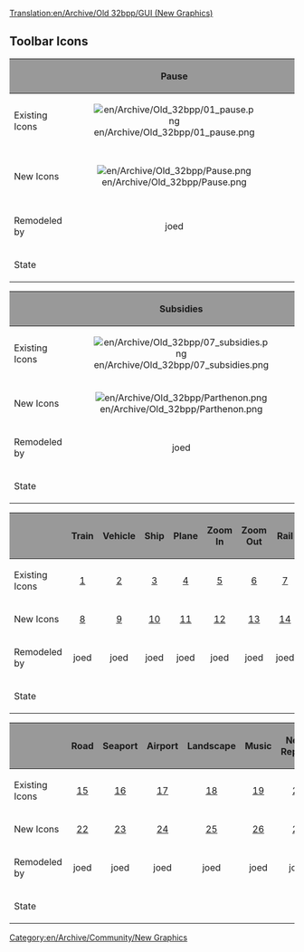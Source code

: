 [[Translation:en/Archive/Old 32bpp/GUI (New Graphics)]]
{{en/Linking}}

[[Category:en/Archive/Community/New Graphics]]

==Toolbar Icons==

{| border=2
!style="background:#999999;" | 
!style="background:#999999;" width="50" |Pause
!style="background:#999999;" width="50" |Play
!style="background:#999999;" width="50" |Fastforward
!style="background:#999999;" width="50" |Options
!style="background:#999999;" width="50" |Save
!style="background:#999999;" width="50" |Map
!style="background:#999999;" width="50" |Town Directory
|-
|Existing Icons
|align="center" |[[File:en/Archive/Old 32bpp/01 pause.png]]
|align="center" |
|align="center" |[[File:en/Archive/Old 32bpp/02 fastforward.png]]
|align="center" |[[File:en/Archive/Old 32bpp/03 options.png]]
|align="center" |[[File:en/Archive/Old 32bpp/04 savegame.png]]
|align="center" |[[File:en/Archive/Old 32bpp/05 map.png]]
|align="center" |[[File:en/Archive/Old 32bpp/06 towndirectory.png]]
|-
|New Icons
|align="center" |[[File:en/Archive/Old 32bpp/Pause.png]]
|align="center" |[[File:en/Archive/Old 32bpp/Play.png]]
|align="center" |[[File:en/Archive/Old 32bpp/Fastforward.png]]
|align="center" |[[File:en/Archive/Old 32bpp/Cog.png]]
|align="center" |[[File:en/Archive/Old 32bpp/Disk.png]]
|align="center" |[[File:en/Archive/Old 32bpp/Compass.png]]
|align="center" |[[File:en/Archive/Old 32bpp/Direction sign.png]]
|-
|Remodeled by
|align="center" |joed
|align="center" |joed
|align="center" |joed
|align="center" |joed
|align="center" |joed
|align="center" |joed
|align="center" |joed
|-
|State
{{en/Archive/Old 32bpp/WIP}}	
{{en/Archive/Old 32bpp/WIP}}
{{en/Archive/Old 32bpp/WIP}}
{{en/Archive/Old 32bpp/WIP}}
{{en/Archive/Old 32bpp/WIP}}
{{en/Archive/Old 32bpp/WIP}}
{{en/Archive/Old 32bpp/WIP}}
|}

{| border=2
!style="background:#999999;" | 
!style="background:#999999;" width="50" |Subsidies
!style="background:#999999;" width="50" |Stations
!style="background:#999999;" width="50" |Finance
!style="background:#999999;" width="50" |Company Info
!style="background:#999999;" width="50" |Graphs
!style="background:#999999;" width="50" |League Table
!style="background:#999999;" width="50" |Fund Industry
|-
|Existing Icons
|align="center" |[[File:en/Archive/Old 32bpp/07 subsidies.png]]
|align="center" |[[File:en/Manual/08 stations.png]]
|align="center" |[[File:en/Archive/Old 32bpp/09 finance.png]]
|align="center" |[[File:en/Archive/Old 32bpp/10 companyinfo.png]]
|align="center" |[[File:en/Archive/Old 32bpp/11 graphs.png]]
|align="center" |[[File:en/Archive/Old 32bpp/12 leaguetable.png]]
|align="center" |[[File:en/Archive/Old 32bpp/13 fundindustry.png]]
|-
|New Icons
|align="center" |[[File:en/Archive/Old 32bpp/Parthenon.png]]
|align="center" |[[File:en/Underground.png]]
|align="center" |[[File:en/Archive/Old 32bpp/Vault.png]]
|align="center" |[[File:en/Archive/Old 32bpp/Briefcase.png]]
|align="center" |[[File:en/Archive/Old 32bpp/Graph.png]]
|align="center" |[[File:en/Archive/Old 32bpp/First prize.png]]
|align="center" |[[File:en/Archive/Old 32bpp/Build factory.png]]
|-
|Remodeled by
|align="center" |joed
|align="center" |joed
|align="center" |joed
|align="center" |joed
|align="center" |joed
|align="center" |joed
|align="center" |joed
|-
|State
{{en/Archive/Old 32bpp/WIP}}
{{en/Archive/Old 32bpp/WIP}}
{{en/Archive/Old 32bpp/WIP}}
{{en/Archive/Old 32bpp/WIP}}
{{en/Archive/Old 32bpp/WIP}}
{{en/Archive/Old 32bpp/WIP}}
{{en/Archive/Old 32bpp/WIP}}
|}

{| border=2
!style="background:#999999;" |
!style="background:#999999;" width="50" |Train
!style="background:#999999;" width="50" |Vehicle
!style="background:#999999;" width="50" |Ship
!style="background:#999999;" width="50" |Plane
!style="background:#999999;" width="50" |Zoom In
!style="background:#999999;" width="50" |Zoom Out
!style="background:#999999;" width="50" |Rail
|-
|Existing Icons
|align="center" |[http://homepage.mac.com/jbadcock/openttd/icons/original/14_train.png]
|align="center" |[http://homepage.mac.com/jbadcock/openttd/icons/original/15_vehicle.png]
|align="center" |[http://homepage.mac.com/jbadcock/openttd/icons/original/16_ship.png]
|align="center" |[http://homepage.mac.com/jbadcock/openttd/icons/original/17_plane.png]
|align="center" |[http://homepage.mac.com/jbadcock/openttd/icons/original/18_zoomin.png]
|align="center" |[http://homepage.mac.com/jbadcock/openttd/icons/original/19_zoomout.png]
|align="center" |[http://homepage.mac.com/jbadcock/openttd/icons/original/20_rail.png]
|-
|New Icons
|align="center" |[http://homepage.mac.com/jbadcock/openttd/icons/proposed/locomotive.png]
|align="center" |[http://homepage.mac.com/jbadcock/openttd/icons/proposed/truck.png]
|align="center" |[http://homepage.mac.com/jbadcock/openttd/icons/proposed/oceanliner.png]
|align="center" |[http://homepage.mac.com/jbadcock/openttd/icons/proposed/plane.png]
|align="center" |[http://homepage.mac.com/jbadcock/openttd/icons/proposed/zoom_in.png]
|align="center" |[http://homepage.mac.com/jbadcock/openttd/icons/proposed/zoom_out.png]
|align="center" |[http://homepage.mac.com/jbadcock/openttd/icons/proposed/rail.png]
|-
|Remodeled by
|align="center" |joed
|align="center" |joed
|align="center" |joed
|align="center" |joed
|align="center" |joed
|align="center" |joed
|align="center" |joed
|-
|State
{{en/Archive/Old 32bpp/WIP}}
{{en/Archive/Old 32bpp/WIP}}
{{en/Archive/Old 32bpp/WIP}}
{{en/Archive/Old 32bpp/WIP}}
{{en/Archive/Old 32bpp/WIP}}
{{en/Archive/Old 32bpp/WIP}}
{{en/Archive/Old 32bpp/WIP}}
|}

{| border=2
!style="background:#999999;" |
!style="background:#999999;" width="50" |Road
!style="background:#999999;" width="50" |Seaport
!style="background:#999999;" width="50" |Airport
!style="background:#999999;" width="50" |Landscape
!style="background:#999999;" width="50" |Music
!style="background:#999999;" width="50" |News Reports
!style="background:#999999;" width="50" |Land Info
|-
|Existing Icons
|align="center" |[http://homepage.mac.com/jbadcock/openttd/icons/original/21_road.png]
|align="center" |[http://homepage.mac.com/jbadcock/openttd/icons/original/22_seaport.png]
|align="center" |[http://homepage.mac.com/jbadcock/openttd/icons/original/23_airport.png]
|align="center" |[http://homepage.mac.com/jbadcock/openttd/icons/original/24_landscape.png]
|align="center" |[http://homepage.mac.com/jbadcock/openttd/icons/original/25_soundmusic.png]
|align="center" |[http://homepage.mac.com/jbadcock/openttd/icons/original/26_newsreports.png]
|align="center" |[http://homepage.mac.com/jbadcock/openttd/icons/original/27_landinfo.png]
|-
|New Icons
|align="center" |[http://homepage.mac.com/jbadcock/openttd/icons/proposed/road.png]
|align="center" |[http://homepage.mac.com/jbadcock/openttd/icons/proposed/waterway.png]
|align="center" |[http://homepage.mac.com/jbadcock/openttd/icons/proposed/runway.png]
|align="center" |[http://homepage.mac.com/jbadcock/openttd/icons/proposed/mountain.png]
|align="center" |[http://homepage.mac.com/jbadcock/openttd/icons/proposed/music.png]
|align="center" |[http://homepage.mac.com/jbadcock/openttd/icons/proposed/newspaper.png]
|align="center" |[http://homepage.mac.com/jbadcock/openttd/icons/proposed/info.png]
|-
|Remodeled by
|align="center" |joed
|align="center" |joed
|align="center" |joed
|align="center" |joed
|align="center" |joed
|align="center" |joed
|align="center" |joed
|-
|State
{{en/Archive/Old 32bpp/WIP}}
{{en/Archive/Old 32bpp/WIP}}
{{en/Archive/Old 32bpp/WIP}}
{{en/Archive/Old 32bpp/WIP}}
{{en/Archive/Old 32bpp/WIP}}
{{en/Archive/Old 32bpp/WIP}}
{{en/Archive/Old 32bpp/WIP}}
|}